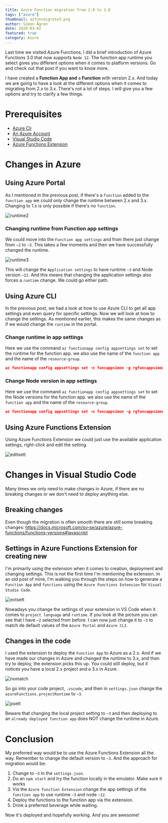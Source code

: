 ```yaml
---
title: Azure Function migration from 2.0 to 3.0
tags: ["azure"]
thumbnail: azfuncmigrate3.png
author: Simon Ågren
date: 2020-03-02
featured: true
category: Azure
---
```


Last time we visited Azure Functions, I did a brief introduction of Azure Functions 3.0 that now supports `Node 12`. The function app runtime you select gives you different options when it comes to platform versions. Go and check out that post if you want to know more.

I have created a **Function App and** a **Function** with version 2.x. And today we are going to have a look at the different options when it comes to migrating from 2.x to 3.x. There's not a lot of steps. I will give you a few options and try to clarify a few things.

# Prerequisites 
- [Azure Cli](https://docs.microsoft.com/en-us/cli/azure/install-azure-cli)
- [An Azure Account](https://azure.microsoft.com/free/)
- [Visual Studio Code](https://code.visualstudio.com/)
- [Azure Functions Extension](https://marketplace.visualstudio.com/items?itemName=ms-azuretools.vscode-azurefunctions)

# Changes in Azure

## Using Azure Portal
As I mentioned in the previous post, if there's a `function` added to the `function app` we could only change the runtime between 2.x and 3.x. Changing to 1.x is only possible if there's no `function`.

![runtime2](./runtime2.png)

### Changing runtime from Function app settings
We could move into the `Function app settings` and from there just change from `~2` to `~3`. This takes a few moments and then we have successfully changed the runtime.

![runtime3](./runtime3.png)

This will change the `Application settings` to have runtime `~3` and Node version `~12`. And this means that changing the application settings also forces a `runtime` change. We could go either path.

## Using Azure CLI
In the previous post, we had a look at how to use Azure CLI to get all app settings and even query for specific settings. Now we will look at how to change the settings. As mentioned earlier, this makes the same changes as if we would change the `runtime` in the portal.

### Change runtime in app settings
Here we use the command `az functionapp config appsettings set` to set the runtime for the function app. we also use the name of the `function app` and the name of the `resource-group`.

```json
az functionapp config appsettings set -n funcappsimon -g rgfuncappsimon -s FUNCTIONS_EXTENSION_VERSION=~3
```

### Change Node version in app settings
Here we use the command `az functionapp config appsettings set` to set the Node versions for the function app. we also use the name of the `function app` and the name of the `resource-group`.

```json
az functionapp config appsettings set -n funcappsimon -g rgfuncappsimon -s WEBSITE_NODE_DEFAULT_VERSION=~12
```

## Using Azure Functions Extension
Using Azure Functions Extension we could just use the available application settings, right-click and edit the setting.

![editsett](./editsetting.png)

# Changes in Visual Studio Code
Many times we only need to make changes in Azure, if there are no breaking changes or we don't need to deploy anything else.

## Breaking changes
Even though the migration is often smooth there are still some breaking changes:
https://docs.microsoft.com/sv-se/azure/azure-functions/functions-versions#javascript

## Settings in Azure Functions Extension for creating new
I'm primarily using the extension when it comes to creation, deployment and changing settings. This is not the first time I'm mentioning the extension. In an old post of mine, I'm walking you through the steps on how to generate a `Function App` and `functions` using the `Azure Functions Extension` for `Visual Studio Code`. 

![extsett](./azurefuncsetting.png)

Nowadays you change the settings of your extension in VS Code when it comes to `project language` and `runtime`. If you look at the picture you can see that I have `~2` selected from before. I can now just change it to `~3` to match de default values of the `Azure Portal` and `Azure CLI`.

## Changes in the code
I used the extension to deploy the `Function App` to Azure as a 2.x. And if we have made our changes in Azure and changed the runtime to 3.x, and then try to deploy, the extension picks this up. You could still deploy, but it notices you have a local 2.x project and a 3.x in Azure.

![nomatch](./doesnotmatch.png)

So go into your code project, `.vscode`, and then in `settings.json` change the `azureFunctions.projectRuntime` to `~3`.

![psett](./projectsetting.png)

Beware that changing the local project setting to `~3` and then deploying to an `already deployed function app` does NOT change the runtime in Azure.

# Conclusion
My preferred way would be to use the Azure Functions Extension all the way. Remember to change the default version to `~3`. And the approach for migration would be:
1. Change to `~3` in the `settings.json`. 
2. Do an `npm start` and try the function locally in the emulator. Make sure it works
3. Via the `Azure Function Extension` change the app settings of the `function app` to use runtime `~3` and node `~12`.
4. Deploy the functions to the function app via the extension.
5. Drink a preferred beverage while waiting.

Now it's deployed and hopefully working. And you are awesome! 